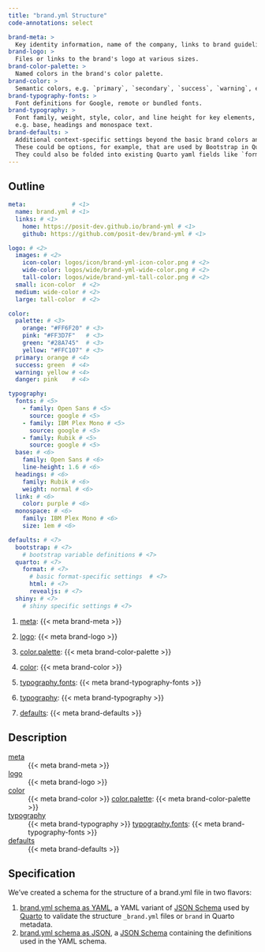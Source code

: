 ```yaml
---
title: "brand.yml Structure"
code-annotations: select

brand-meta: >
  Key identity information, name of the company, links to brand guidelines, etc.
brand-logo: >
  Files or links to the brand's logo at various sizes.
brand-color-palette: >
  Named colors in the brand's color palette.
brand-color: >
  Semantic colors, e.g. `primary`, `secondary`, `success`, `warning`, etc.
brand-typography-fonts: >
  Font definitions for Google, remote or bundled fonts.
brand-typography: >
  Font family, weight, style, color, and line height for key elements,
  e.g. base, headings and monospace text.
brand-defaults: >
  Additional context-specific settings beyond the basic brand colors and typography.
  These could be options, for example, that are used by Bootstrap in Quarto or Shiny.
  They could also be folded into existing Quarto yaml fields like `format` or `website`, or they could be new fields for other contexts like `shiny`.
---
```



## Outline

```.yaml
meta:             # <1>
  name: brand.yml # <1>
  links: # <1>
    home: https://posit-dev.github.io/brand-yml # <1>
    github: https://github.com/posit-dev/brand-yml # <1>

logo: # <2>
  images: # <2>
    icon-color: logos/icon/brand-yml-icon-color.png # <2>
    wide-color: logos/wide/brand-yml-wide-color.png # <2>
    tall-color: logos/wide/brand-yml-tall-color.png # <2>
  small: icon-color  # <2>
  medium: wide-color # <2>
  large: tall-color  # <2>

color:
  palette: # <3>
    orange: "#FF6F20" # <3>
    pink: "#FF3D7F"   # <3>
    green: "#28A745"  # <3>
    yellow: "#FFC107" # <3>
  primary: orange # <4>
  success: green  # <4>
  warning: yellow # <4>
  danger: pink    # <4>

typography:
  fonts: # <5>
    - family: Open Sans # <5>
      source: google # <5>
    - family: IBM Plex Mono # <5>
      source: google # <5>
    - family: Rubik # <5>
      source: google # <5>
  base: # <6>
    family: Open Sans # <6>
    line-height: 1.6 # <6>
  headings: # <6>
    family: Rubik # <6>
    weight: normal # <6>
  link: # <6>
    color: purple # <6>
  monospace: # <6>
    family: IBM Plex Mono # <6>
    size: 1em # <6>

defaults: # <7>
  bootstrap: # <7>
    # bootstrap variable definitions # <7>
  quarto: # <7>
    format: # <7>
      # basic format-specific settings  # <7>
      html: # <7>
      revealjs: # <7>
  shiny: # <7>
    # shiny specific settings # <7>
```

1. [meta](meta.qmd): {{< meta brand-meta >}}

1. [logo](logo.qmd): {{< meta brand-logo >}}

1. [color.palette](color.qmd#color): {{< meta brand-color-palette >}}

1. [color](color.qmd#theme): {{< meta brand-color >}}

1. [typography.fonts](typography.qmd#fonts): {{< meta brand-typography-fonts >}}

1. [typography](typography.qmd#typography): {{< meta brand-typography >}}

1. [defaults](defaults.qmd): {{< meta brand-defaults >}}

## Description

[meta](meta.qmd)
:    {{< meta brand-meta >}}

[logo](logo.qmd)
:    {{< meta brand-logo >}}

[color](color.qmd#theme)
:    {{< meta brand-color >}} [color.palette](color.qmd#color): {{< meta brand-color-palette >}}

[typography](typography.qmd#typography)
:    {{< meta brand-typography >}} [typography.fonts](typography.qmd#fonts): {{< meta brand-typography-fonts >}}


[defaults](defaults.qmd)
:    {{< meta brand-defaults >}}

## Specification

We've created a schema for the structure of a brand.yml file in two flavors:

1. [brand.yml schema as YAML](../schema/brand.schema.yml), a YAML variant of [JSON Schema][json-schema] used by [Quarto][quarto] to validate the structure `_brand.yml` files or `brand` in Quarto metadata.
2. [brand.yml schema as JSON](../schema/brand.schema.json), a [JSON Schema][json-schema] containing the definitions used in the YAML schema.

[json-schema]: https://json-schema.org/
[quarto]: https://quarto.org/
